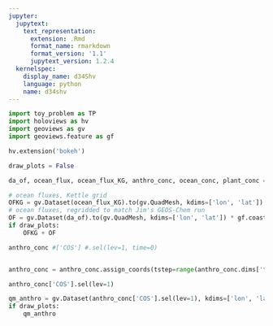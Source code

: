```yaml
---
jupyter:
  jupytext:
    text_representation:
      extension: .Rmd
      format_name: rmarkdown
      format_version: '1.1'
      jupytext_version: 1.2.4
  kernelspec:
    display_name: d34Shv
    language: python
    name: d34shv
---
```


```python
import toy_problem as TP
import holoviews as hv
import geoviews as gv
import geoviews.feature as gf
```

```python
hv.extension('bokeh')
```

```python
draw_plots = False
```

```python
da_of, ocean_flux, ocean_flux_KG, anthro_conc, ocean_conc, plant_conc = TP.main()
```

```python
# ocean fluxes, Kettle grid
OFKG = gv.Dataset(ocean_flux_KG).to(gv.QuadMesh, kdims=['lon', 'lat']) * gf.coastline
# ocean fluxes, regridded to match Jim's GEOS-Chem run
OF = gv.Dataset(da_of).to(gv.QuadMesh, kdims=['lon', 'lat']) * gf.coastline
if draw_plots:
    OFKG + OF
```

```python
anthro_conc #['COS'] #.sel(lev=1, time=0)
```

```python

```

```python
anthro_conc = anthro_conc.assign_coords(tstep=range(anthro_conc.dims['tstep']))
```

```python
anthro_conc['COS'].sel(lev=1)
```

```python
qm_anthro = gv.Dataset(anthro_conc['COS'].sel(lev=1), kdims=['lon', 'lat', 'tstep']).to(gv.QuadMesh, kdims=['lon', 'lat'])
if draw_plots:
    qm_anthro
```
